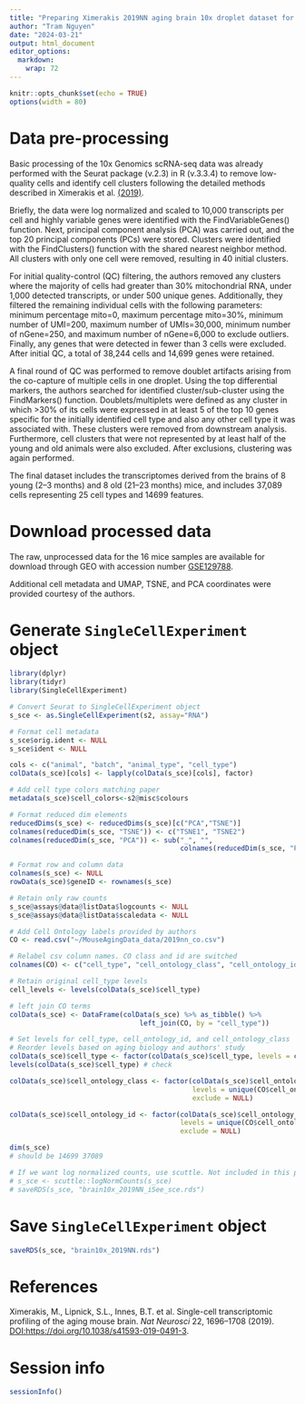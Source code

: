 ```yaml
---
title: "Preparing Ximerakis 2019NN aging brain 10x droplet dataset for ExperimentHub"
author: "Tram Nguyen"
date: "2024-03-21"
output: html_document
editor_options: 
  markdown: 
    wrap: 72
---
```


```r
knitr::opts_chunk$set(echo = TRUE)
options(width = 80)
```

# Data pre-processing

Basic processing of the 10x Genomics scRNA-seq data was already
performed with the Seurat package (v.2.3) in R (v.3.3.4) to remove
low-quality cells and identify cell clusters following the detailed
methods described in Ximerakis et al.
[(2019)](https://www.nature.com/articles/s41593-019-0491-3#Sec12).

Briefly, the data were log normalized and scaled to 10,000 transcripts
per cell and highly variable genes were identified with the
FindVariableGenes() function. Next, principal component analysis (PCA)
was carried out, and the top 20 principal components (PCs) were stored.
Clusters were identified with the FindClusters() function with the
shared nearest neighbor method. All clusters with only one cell were
removed, resulting in 40 initial clusters.

For initial quality-control (QC) filtering, the authors removed any
clusters where the majority of cells had greater than 30%
mitochondrial RNA, under 1,000 detected transcripts, or under 500 unique
genes. Additionally, they filtered the remaining individual cells with
the following parameters: minimum percentage mito=0, maximum
percentage mito=30%, minimum number of UMI=200, maximum number of
UMIs=30,000, minimum number of nGene=250, and maximum number of
nGene=6,000 to exclude outliers. Finally, any genes that were
detected in fewer than 3 cells were excluded. After initial QC, a total of 
38,244 cells and 14,699 genes were retained.

A final round of QC was performed to remove doublet artifacts arising from
the co-capture of multiple cells in one droplet. Using the top differential
markers, the authors searched for identified cluster/sub-cluster using the
FindMarkers() function. Doublets/multiplets were defined as any cluster in
which >30% of its cells were expressed in at least 5 of the top 10 genes
specific for the initially identified cell type and also any other cell type it 
was associated with. These clusters were removed from downstream analysis.
Furthermore, cell clusters that were not represented by at least half of the
young and old animals were also excluded. After exclusions, clustering was again
performed.

The final dataset includes the transcriptomes derived from the brains of
8 young (2–3 months) and 8 old (21–23 months) mice, and includes 37,089 cells
representing 25 cell types and 14699 features. 


# Download processed data

The raw, unprocessed data for the 16 mice samples are available for download 
through GEO with accession number [GSE129788](https://www.ncbi.nlm.nih.gov/geo/query/acc.cgi?acc=GSE12978).

Additional cell metadata and UMAP, TSNE, and PCA coordinates were provided 
courtesy of the authors.

# Generate `SingleCellExperiment` object

```r
library(dplyr)
library(tidyr)
library(SingleCellExperiment)

# Convert Seurat to SingleCellExperiment object
s_sce <- as.SingleCellExperiment(s2, assay="RNA")

# Format cell metadata
s_sce$orig.ident <- NULL
s_sce$ident <- NULL

cols <- c("animal", "batch", "animal_type", "cell_type")
colData(s_sce)[cols] <- lapply(colData(s_sce)[cols], factor)

# Add cell type colors matching paper
metadata(s_sce)$cell_colors<-s2@misc$colours

# Format reduced dim elements
reducedDims(s_sce) <- reducedDims(s_sce)[c("PCA","TSNE")]
colnames(reducedDim(s_sce, "TSNE")) <- c("TSNE1", "TSNE2")
colnames(reducedDim(s_sce, "PCA")) <- sub("_", "", 
                                          colnames(reducedDim(s_sce, "PCA")))

# Format row and column data
colnames(s_sce) <- NULL
rowData(s_sce)$geneID <- rownames(s_sce)

# Retain only raw counts
s_sce@assays@data@listData$logcounts <- NULL
s_sce@assays@data@listData$scaledata <- NULL

# Add Cell Ontology labels provided by authors
CO <- read.csv("~/MouseAgingData_data/2019nn_co.csv")

# Relabel csv column names. CO class and id are switched
colnames(CO) <- c("cell_type", "cell_ontology_class", "cell_ontology_id")

# Retain original cell_type levels
cell_levels <- levels(colData(s_sce)$cell_type)

# left join CO terms
colData(s_sce) <- DataFrame(colData(s_sce) %>% as_tibble() %>% 
                                left_join(CO, by = "cell_type"))

# Set levels for cell_type, cell_ontology_id, and cell_ontology_class
# Reorder levels based on aging biology and authors' study
colData(s_sce)$cell_type <- factor(colData(s_sce)$cell_type, levels = cell_levels)
levels(colData(s_sce)$cell_type) # check

colData(s_sce)$cell_ontology_class <- factor(colData(s_sce)$cell_ontology_class, 
                                             levels = unique(CO$cell_ontology_class), 
                                             exclude = NULL)

colData(s_sce)$cell_ontology_id <- factor(colData(s_sce)$cell_ontology_id, 
                                          levels = unique(CO$cell_ontology_id), 
                                          exclude = NULL)

dim(s_sce)
# should be 14699 37089

# If we want log normalized counts, use scuttle. Not included in this package.
# s_sce <- scuttle::logNormCounts(s_sce)
# saveRDS(s_sce, "brain10x_2019NN_iSee_sce.rds")
```

# Save `SingleCellExperiment` object

```r
saveRDS(s_sce, "brain10x_2019NN.rds")
```

# References

Ximerakis, M., Lipnick, S.L., Innes, B.T. et al. Single-cell transcriptomic
profiling of the aging mouse brain. *Nat Neurosci* 22, 1696–1708 (2019).
<DOI:https://doi.org/10.1038/s41593-019-0491-3>.

# Session info

```r
sessionInfo()
```